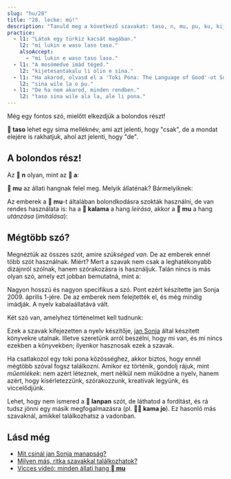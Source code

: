 ```yaml
---
slug: "hu/28"
title: "28. lecke: mú!"
description: "Tanuld meg a következő szavakat: taso, n, mu, pu, ku, kijetesantakalu!"
practice:
  - l1: "Látok egy türkiz kacsát magában."
    l2: "mi lukin e waso laso taso."
    alsoAccept:
      - "mi lukin e waso taso laso."
  - l1: "A mosómedve imád téged."
    l2: "kijetesantakalu li olin e sina."
  - l1: "Ha akarod, olvasd el a 'Toki Pona: The Language of Good'-ot Sonja Langtől."
    l2: "sina wile la o pu."
  - l1: "De ha nem akarod, minden rendben."
    l2: "taso sina wile ala la, ale li pona."
---
```



Még egy fontos szó, mielőtt elkezdjük a bolondos részt!

<List>
  <Word sl="taso" m="de, csak" />
</List>

**󱥨 taso** lehet egy sima melléknév, ami azt jelenti, hogy "csak", de a mondat elejére is rakhatjuk, ahol azt jelenti, hogy "de".

<List>
  <Sentence sl="mi awen wan taso." m="Én egyedül maradtam." />
  <Sentence sl="taso mi awen pilin pona." m="De én jókedvű maradok." />
</List>

## A bolondos rész!

Az **󱦆 n** olyan, mint az **󱤀 a**:

<List>
  <Word sl="n" m="hmm" />
  <Sentence sl="n... mi sona ala." m="hmm... Nem tudom." />
</List>

**󱤹 mu** az állati hangnak felel meg. Melyik állaténak? Bármelyiknek:

<List>
  <Word sl="mu" m="mú, miaú, vau..." />
  <Sentence sl="soweli mute! mu mu mu mu mu mu." m="Hat tehén! <a target='_blank' href='https://www.youtube.com/watch?v=xxClPfZDn-E'>Mú mú mú mú mú mú</a>." />
</List>

Az emberek a **󱤹 mu**-t általában bolondkodásra szokták használni, de van rendes használata is: ha a **󱤕 kalama** a hang *leírása*, akkor a **󱤹 mu** a hang *utánzása* (*imitálása*):

<List>
  <Sentence sl="mi kute e kalama suli." m="Hallottam egy hangos hangot." />
  <Sentence sl="mi kute e mu suli." m="Hallottam egy hangos bummt." />
</List>

## Mégtöbb szó?

Megnéztük az összes szót, amire *szükséged van*. De az emberek ennél több szót használnak. Miért? Mert a szavak nem csak a leghatékonyabb dizájnról szólnak, hanem szórakozásra is használjuk. Talán nincs is más olyan szó, amely ezt jobban bemutatná, mint a:

<List>
  <Word sl="kijetesantakalu" m="mosómedve; mosómedveféle állat, pl. közép-amerikai macskanyérc, vörös macskamedve, farksodró" />
</List>

Nagyon hosszú és nagyon specifikus a szó. Pont ezért készitette jan Sonja 2009. április 1-jére. De az emberek nem felejtették el, és még mindig imádják. A nyelv kabalaállatává vált.

Két szó van, amelyhez történelmet kell tudnunk:

<List>
  <Word sl="pu" m="(interaktálni a) <i>Toki Pona: The Language of Good (2014)</i> jan Sonja-tól" />
  <Word sl="ku" m="(interaktálni a) <i>Toki Pona Dictionary (2021)</i> jan Sonja-tól" />
</List>

Ezek a szavak kifejezetten a nyelv készítője, [jan Sonja](https://tokipona.org) által készített könyvekre utalnak.
Illetve szeretünk arról beszélni, hogy mi van, és mi nincs ezekben a könyvekben; ilyenkor hasznosak ezek a szavak.

Ha csatlakozol egy toki pona közösséghez, akkor biztos, hogy ennél mégtöbb szóval fogsz találkozni. Amikor ez történik, gondolj rájuk, mint *műemlékek*: nem azért léteznek, mert nélkül nem működne a nyelv, hanem azért, hogy kísérletezzünk, szórakozzunk, kreatívak legyünk, és viccelődjünk.

<List>
  <Sentence sl="kijetesantakalu tonsi li lanpan ala lanpan e soko?" m="A nembináris mosómedve ellopta a gombát?" />
</List>

Lehet, hogy nem ismered a **󱦅 lanpan** szót, de láthatod a fordítást, és rá tudsz jönni egy másik megfogalmazásra (pl. **󱤖󱤓 kama jo**). Ez hasonló más szavaknál, amikkel találkozhatsz a vadonban.

<Practice exercises={frontmatter.practice} client:load />

## Lásd még
* [Mit csinál jan Sonja manapság?](/hu/jan-sonja)
* [Milyen más, ritka szavakkal találkozhatok?](/hu/uncommon-words)
* [Vicces videó: minden állati hang **󱤹 mu**](https://www.youtube.com/watch?v=zh-kLJI43xw)
